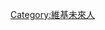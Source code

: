 {{Userbox
  |id       = 未來
  |id-c     = #000000
  |info     = 這位用戶來自[[未來|<span style="color: white;">未來</span>]]，可能會為[[约翰·提托|<span style="color: white;">約翰．提托</span>]]的預言作出預先的見證，還可能知道關於他的事。
  |info-c   = #666666
  |info-fc  = white
  |info-s   = 9
  |border-c = #000000
}}
[[Category:維基未來人]]